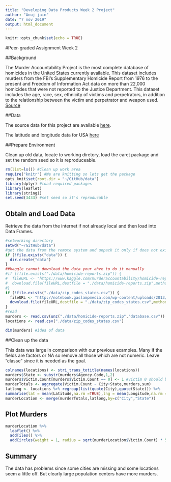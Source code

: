 ```yaml
---
title: "Developing Data Products Week 2 Project"
author: "Anuj jain"
date: "7 nov 2019"
output: html_document
---
```


```r
knitr::opts_chunk$set(echo = TRUE)
```

#Peer-graded Assignment Week 2 

##Background

The Murder Accountability Project is the most complete database of homicides in the United States currently available. This dataset includes murders from the FBI's Supplementary Homicide Report from 1976 to the present and Freedom of Information Act data on more than 22,000 homicides that were not reported to the Justice Department. This dataset includes the age, race, sex, ethnicity of victims and perpetrators, in addition to the relationship between the victim and perpetrator and weapon used. [Source](https://www.kaggle.com/murderaccountability/homicide-reports)

##Data

The source data for this project are available [here](https://www.kaggle.com/murderaccountability/homicide-reports/downloads/homicide-reports.zip).

The latitude and longitude data for USA 
[here](http://notebook.gaslampmedia.com/wp-content/uploads/2013/08/zip_codes_states.csv)

##Prepare Environment

Clean up old data, locate to working diretory, load the caret package and set the random seed so it is reproduceable. 

```r
rm(list=ls()) #Clean up work area
require("knitr") #We are knitting so lets get the package
opts_knit$set(root.dir = "~/GitHub/data")
library(dplyr) #load required packages
library(leaflet)
library(stringi)
set.seed(3433) #set seed so it's reproducable
```

## Obtain and Load Data

Retrieve the data from the internet if not already local and then load into Data Frames.

```r
#setworking directory
setwd("~/GitHub/data")
#get the data from the remote system and unpack it only if does not exist
if (!file.exists("data")) {
  dir.create("data")
}
##kaggle cannot download the data your ahve to do it manually
#if (!file.exists("./data/homicide-reports.zip")) {
#  fileURL <- "https://www.kaggle.com/murderaccountability/homicide-reports/downloads/homicide-reports.zip"
#  download.file(fileURL,destfile = "./data/homicide-reports.zip",method="libcurl")
#}
if (!file.exists("./data/zip_codes_states.csv")) {
  fileURL <- "http://notebook.gaslampmedia.com/wp-content/uploads/2013/08/zip_codes_states.csv"
  download.file(fileURL,destfile = "./data/zip_codes_states.csv",method="libcurl")
}
#read 
murders <- read.csv(unz("./data/homicide-reports.zip","database.csv"))
locations <- read.csv("./data/zip_codes_states.csv")

dim(murders) #idea of data
```

##Clean up the data

This data was large in comparison with our previous examples. Many if the fields are factors or NA so remove all those which are not numeric. Leave "classe" since it is needed as the goal.

```r
colnames(locations) <- stri_trans_totitle(names(locations))
murders$State <- substr(murders$Agency.Code,1,2)
murders$Victim.Count[murders$Victim.Count == 0] <- 1 #victim 0 should be 1
murderTotals <- aggregate(Victim.Count ~ City+State,murders,sum)
latlong <- locations %>% regroup(list(quote(City),quote(State))) %>%
summarise(lat = mean(Latitude,na.rm =TRUE),lng = mean(Longitude,na.rm =TRUE))
murderLocation <- merge(murderTotals,latlong,by=c("City","State"))

```

## Plot Murders

```r
murderLocation %>%  
  leaflet() %>%
  addTiles() %>%
  addCircles(weight = 1, radius = sqrt(murderLocation$Victim.Count) * 500)

```


## Summary

The data has problems since some cities are missing and some locations seem a little off. But clearly large population centers have more murders.

